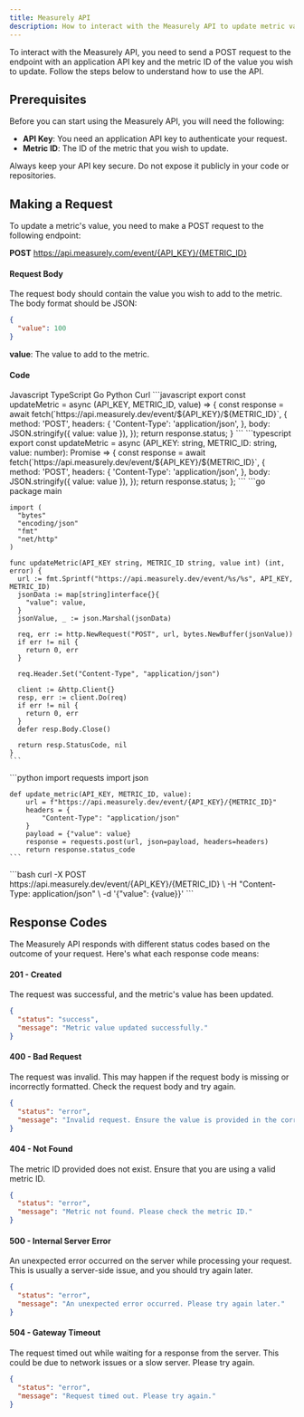 ```yaml
---
title: Measurely API
description: How to interact with the Measurely API to update metric values.
---
```


To interact with the Measurely API, you need to send a POST request to the endpoint with an application API key and the metric ID of the value you wish to update. Follow the steps below to understand how to use the API.

## Prerequisites

Before you can start using the Measurely API, you will need the following:

- **API Key**: You need an application API key to authenticate your request.
- **Metric ID**: The ID of the metric that you wish to update.

<Note title='Remember' type='warning'>
  Always keep your API key secure. Do not expose it publicly in your code or repositories.
</Note>

## Making a Request

To update a metric's value, you need to make a POST request to the following endpoint:

**POST** https://api.measurely.com/event/{API_KEY}/{METRIC_ID}


#### Request Body

The request body should contain the value you wish to add to the metric. The body format should be JSON:

```json
{
  "value": 100
}
```

**value**: The value to add to the metric.

#### Code

<Tabs defaultValue="javascript" className="pt-5 pb-1">
  <TabsList>
    <TabsTrigger value="javascript">Javascript</TabsTrigger>
    <TabsTrigger value="typescript">TypeScript</TabsTrigger>
    <TabsTrigger value="go">Go</TabsTrigger>
    <TabsTrigger value="python">Python</TabsTrigger>
    <TabsTrigger value="curl">Curl</TabsTrigger>
  </TabsList>
  <TabsContent value="javascript">
    ```javascript
    export const updateMetric = async (API_KEY, METRIC_ID, value) => {
      const response = await fetch(`https://api.measurely.dev/event/${API_KEY}/${METRIC_ID}`, {
        method: 'POST',
        headers: {
          'Content-Type': 'application/json',
        },
        body: JSON.stringify({ value: value }),
      });
      return response.status;
    }
    ```
  </TabsContent>
  <TabsContent value="typescript">
    ```typescript
    export const updateMetric = async (API_KEY: string, METRIC_ID: string, value: number): Promise<number> => {
      const response = await fetch(`https://api.measurely.dev/event/${API_KEY}/${METRIC_ID}`, {
        method: 'POST',
        headers: {
          'Content-Type': 'application/json',
        },
        body: JSON.stringify({ value: value }),
      });
      return response.status;
    };
    ```
  </TabsContent>
  <TabsContent value="go">
    ```go
    package main

    import (
      "bytes"
      "encoding/json"
      "fmt"
      "net/http"
    )

    func updateMetric(API_KEY string, METRIC_ID string, value int) (int, error) {
      url := fmt.Sprintf("https://api.measurely.dev/event/%s/%s", API_KEY, METRIC_ID)
      jsonData := map[string]interface{}{
        "value": value,
      }
      jsonValue, _ := json.Marshal(jsonData)

      req, err := http.NewRequest("POST", url, bytes.NewBuffer(jsonValue))
      if err != nil {
        return 0, err
      }

      req.Header.Set("Content-Type", "application/json")

      client := &http.Client{}
      resp, err := client.Do(req)
      if err != nil {
        return 0, err
      }
      defer resp.Body.Close()

      return resp.StatusCode, nil
    }
    ```
  </TabsContent>
  <TabsContent value="python">
    ```python
    import requests
    import json

    def update_metric(API_KEY, METRIC_ID, value):
        url = f"https://api.measurely.dev/event/{API_KEY}/{METRIC_ID}"
        headers = {
            "Content-Type": "application/json"
        }
        payload = {"value": value}
        response = requests.post(url, json=payload, headers=headers)
        return response.status_code
    ```
  </TabsContent>
  <TabsContent value="curl">
    ```bash
    curl -X POST https://api.measurely.dev/event/{API_KEY}/{METRIC_ID} \
      -H "Content-Type: application/json" \
      -d '{"value": {value}}'
    ```
  </TabsContent>
</Tabs>

## Response Codes

The Measurely API responds with different status codes based on the outcome of your request. Here's what each response code means:

#### 201 - Created

The request was successful, and the metric's value has been updated.

```json
{
  "status": "success",
  "message": "Metric value updated successfully."
}
```

#### 400 - Bad Request

The request was invalid. This may happen if the request body is missing or incorrectly formatted. Check the request body and try again.

```json
{
  "status": "error",
  "message": "Invalid request. Ensure the value is provided in the correct format."
}
```

#### 404 - Not Found

The metric ID provided does not exist. Ensure that you are using a valid metric ID.

```json
{
  "status": "error",
  "message": "Metric not found. Please check the metric ID."
}
```

#### 500 - Internal Server Error

An unexpected error occurred on the server while processing your request. This is usually a server-side issue, and you should try again later.

```json
{
  "status": "error",
  "message": "An unexpected error occurred. Please try again later."
}
```

#### 504 - Gateway Timeout

The request timed out while waiting for a response from the server. This could be due to network issues or a slow server. Please try again.

```json
{
  "status": "error",
  "message": "Request timed out. Please try again."
}
```

